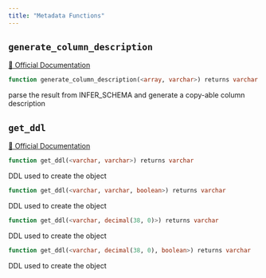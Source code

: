 ```yaml
---
title: "Metadata Functions"
---
```



## `generate_column_description`
[🔗 Official Documentation](https://docs.snowflake.com/en/sql-reference/functions/generate_column_description)

```sql
function generate_column_description(<array, varchar>) returns varchar
```
parse the result from INFER_SCHEMA and generate a copy-able column description

## `get_ddl`
[🔗 Official Documentation](https://docs.snowflake.com/en/sql-reference/functions/get_ddl)

```sql
function get_ddl(<varchar, varchar>) returns varchar
```
DDL used to create the object

```sql
function get_ddl(<varchar, varchar, boolean>) returns varchar
```
DDL used to create the object

```sql
function get_ddl(<varchar, decimal(38, 0)>) returns varchar
```
DDL used to create the object

```sql
function get_ddl(<varchar, decimal(38, 0), boolean>) returns varchar
```
DDL used to create the object


